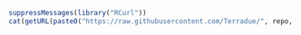 ```r
suppressMessages(library("RCurl"))
cat(getURL(paste0("https://raw.githubusercontent.com/Terradue/", repo, "/master/README.md")))
```
